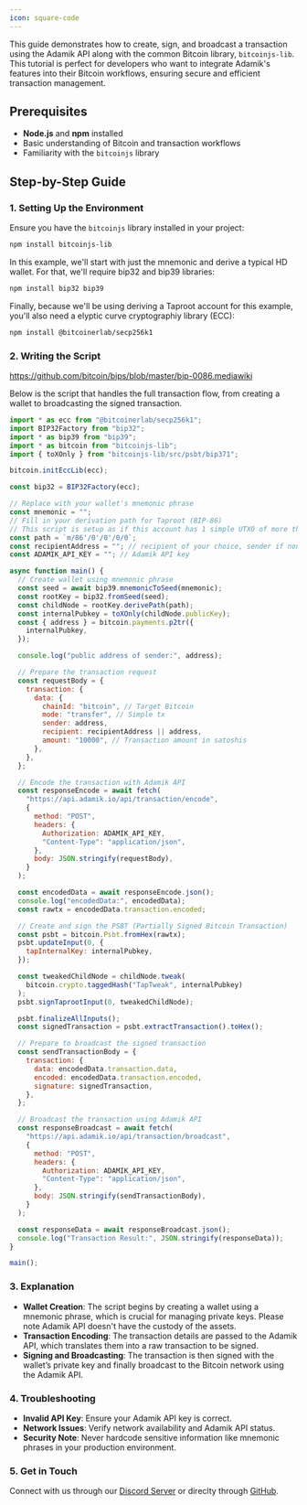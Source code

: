 ```yaml
---
icon: square-code
---
```


This guide demonstrates how to create, sign, and broadcast a transaction using the Adamik API along with the common Bitcoin library, `bitcoinjs-lib`.
This tutorial is perfect for developers who want to integrate Adamik's features into their Bitcoin workflows, ensuring secure and efficient transaction management.

## Prerequisites

- **Node.js** and **npm** installed
- Basic understanding of Bitcoin and transaction workflows
- Familiarity with the `bitcoinjs` library

## Step-by-Step Guide

### 1. Setting Up the Environment

Ensure you have the `bitcoinjs` library installed in your project:

```bash
npm install bitcoinjs-lib
```

In this example, we'll start with just the mnemonic and derive a typical HD wallet. For that, we'll require bip32 and bip39 libraries:

```bash
npm install bip32 bip39
```

Finally, because we'll be using deriving a Taproot account for this example, you'll also need a elyptic curve cryptographiy library (ECC):

```bash
npm install @bitcoinerlab/secp256k1
```

### 2. Writing the Script

https://github.com/bitcoin/bips/blob/master/bip-0086.mediawiki

Below is the script that handles the full transaction flow, from creating a wallet to broadcasting the signed transaction.

```javascript
import * as ecc from "@bitcoinerlab/secp256k1";
import BIP32Factory from "bip32";
import * as bip39 from "bip39";
import * as bitcoin from "bitcoinjs-lib";
import { toXOnly } from "bitcoinjs-lib/src/psbt/bip371";

bitcoin.initEccLib(ecc);

const bip32 = BIP32Factory(ecc);

// Replace with your wallet's mnemonic phrase
const mnemonic = "";
// Fill in your derivation path for Taproot (BIP-86)
// This script is setup as if this account has 1 simple UTXO of more than 100000 sats
const path = `m/86'/0'/0'/0/0`;
const recipientAddress = ""; // recipient of your choice, sender if none
const ADAMIK_API_KEY = ""; // Adamik API key

async function main() {
  // Create wallet using mnemonic phrase
  const seed = await bip39.mnemonicToSeed(mnemonic);
  const rootKey = bip32.fromSeed(seed);
  const childNode = rootKey.derivePath(path);
  const internalPubkey = toXOnly(childNode.publicKey);
  const { address } = bitcoin.payments.p2tr({
    internalPubkey,
  });

  console.log("public address of sender:", address);

  // Prepare the transaction request
  const requestBody = {
    transaction: {
      data: {
        chainId: "bitcoin", // Target Bitcoin
        mode: "transfer", // Simple tx
        sender: address,
        recipient: recipientAddress || address,
        amount: "10000", // Transaction amount in satoshis
      },
    },
  };

  // Encode the transaction with Adamik API
  const responseEncode = await fetch(
    "https://api.adamik.io/api/transaction/encode",
    {
      method: "POST",
      headers: {
        Authorization: ADAMIK_API_KEY,
        "Content-Type": "application/json",
      },
      body: JSON.stringify(requestBody),
    }
  );

  const encodedData = await responseEncode.json();
  console.log("encodedData:", encodedData);
  const rawtx = encodedData.transaction.encoded;

  // Create and sign the PSBT (Partially Signed Bitcoin Transaction)
  const psbt = bitcoin.Psbt.fromHex(rawtx);
  psbt.updateInput(0, {
    tapInternalKey: internalPubkey,
  });

  const tweakedChildNode = childNode.tweak(
    bitcoin.crypto.taggedHash("TapTweak", internalPubkey)
  );
  psbt.signTaprootInput(0, tweakedChildNode);

  psbt.finalizeAllInputs();
  const signedTransaction = psbt.extractTransaction().toHex();

  // Prepare to broadcast the signed transaction
  const sendTransactionBody = {
    transaction: {
      data: encodedData.transaction.data,
      encoded: encodedData.transaction.encoded,
      signature: signedTransaction,
    },
  };

  // Broadcast the transaction using Adamik API
  const responseBroadcast = await fetch(
    "https://api.adamik.io/api/transaction/broadcast",
    {
      method: "POST",
      headers: {
        Authorization: ADAMIK_API_KEY,
        "Content-Type": "application/json",
      },
      body: JSON.stringify(sendTransactionBody),
    }
  );

  const responseData = await responseBroadcast.json();
  console.log("Transaction Result:", JSON.stringify(responseData));
}

main();
```

### 3. Explanation

- **Wallet Creation**: The script begins by creating a wallet using a mnemonic phrase, which is crucial for managing private keys. Please note Adamik API doesn't have the custody of the assets.
- **Transaction Encoding**: The transaction details are passed to the Adamik API, which translates them into a raw transaction to be signed.
- **Signing and Broadcasting**: The transaction is then signed with the wallet’s private key and finally broadcast to the Bitcoin network using the Adamik API.

### 4. Troubleshooting

- **Invalid API Key**: Ensure your Adamik API key is correct.
- **Network Issues**: Verify network availability and Adamik API status.
- **Security Note**: Never hardcode sensitive information like mnemonic phrases in your production environment.

### 5. Get in Touch

Connect with us through our [Discord Server](https://discord.gg/gsZJR2JfMR) or direclty through [GitHub](https://github.com/AdamikHQ).
